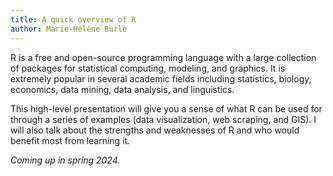 ```yaml
---
title: A quick overview of R
author: Marie-Hélène Burle
---
```


:::{.def}

R is a free and open-source programming language with a large collection of packages for statistical computing, modeling, and graphics. It is extremely popular in several academic fields including statistics, biology, economics, data mining, data analysis, and linguistics.

This high-level presentation will give you a sense of what R can be used for through a series of examples (data visualization, web scraping, and GIS). I will also talk about the strengths and weaknesses of R and who would benefit most from learning it.

:::

*Coming up in spring 2024.*
<!-- [Slides](ws_hss_intro_slides.html){.btn .btn-outline-primary} [(Click and wait: the presentation might take a few instants to load)]{.inlinenote} -->
<!-- <br><br> -->

<!-- {{< video https://www.youtube.com/embed/ >}} -->

